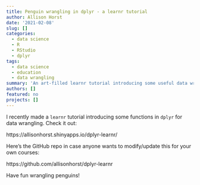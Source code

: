 ```yaml
---
title: Penguin wrangling in dplyr - a learnr tutorial
author: Allison Horst
date: '2021-02-08'
slug: []
categories:
  - data science
  - R
  - RStudio
  - dplyr
tags:
  - data science
  - education
  - data wrangling
summary: 'An art-filled learnr tutorial introducing some useful data wrangling functions in dplyr (part of the tidyverse)'
authors: []
featured: no
projects: []
---
```


I recently made a `learnr` tutorial introducing some functions in `dplyr` for data wrangling. Check it out: 

https://allisonhorst.shinyapps.io/dplyr-learnr/

Here's the GitHub repo in case anyone wants to modify/update this for your own courses: 

https://github.com/allisonhorst/dplyr-learnr

Have fun wrangling penguins! 
